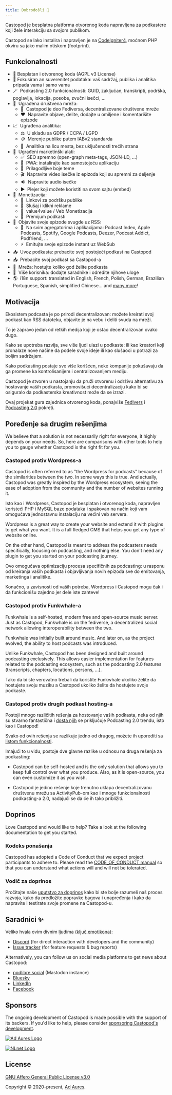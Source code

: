 ```yaml
---
title: Dobrodošli 👋
---
```



Castopod je besplatna platforma otvorenog koda napravljena za podkastere koji
žele interakciju sa svojom publikom.

Castopod se lako instalira i napravljen je na
[CodeIgniter4](https://codeigniter.com/), moćnom PHP okviru sa jako malim
otiskom (footprint).

<LinkCard title="Instaliraj" href="./getting-started/install" />

## Funkcionalnosti

- 🌱 Besplatan i otvorenog koda (AGPL v3 License)
- 🔐 Fokusiran an suverenitet podataka: vaš sadržaj, publika i analitika pripada
  vama i samo vama
- 🪄  Podkasting 2.0 funkcionalnosti: GUID, zaključan, transkripti,
  podrška, poglavlja, lokacija, posobe, zvučni isečci, …
- 💬  Ugrađena društvena mreža:
  - 🚀  Castopod je deo Fediversa, decentralizovane društvene mreže
  - ❤️  Napravite objave, delite, dodajte u omiljene i komentarišite
    epizode
- 📈  Ugrađena analitika:
  - ⚖️  U skladu sa GDPR / CCPA / LGPD
  - 🪙  Merenje publike putem IABv2 standarda
  - 🏡  Analitika na licu mesta, bez uključenosti trećih strana
- 📢  Ugrađeni marketinški alati:
  - ✅  SEO spremno (open-graph meta-tags, JSON-LD, …)
  - 📱  PWA: instalirajte kao samostojeću aplikaciju
  - 🎨  Prilagodljive boje teme
  - 🎬  Napravite video isečke iz epizoda koji su spremni za deljenje
  - 🔉  Napravite audio isečke
  - ▶️  Plejer koji možete koristiti na svom sajtu (embed)
- 💸  Monetizacija:
  - 🔗  Linkovi za podršku publike
  - 📲  Slušaj i klikni reklame
  - 🤝  value4value / Veb Monetizacija
  - 💎  Premijum podkasti
- 📡  Objavite svoje epizode svugde uz RSS:
  - 📱  Na svim agregatorima i aplikacijama: Podcast Index, Apple Podcasts,
    Spotify, Google Podcasts, Deezer, Podcast Addict, Podfriend, …
  - ⚡  Emitujte svoje epizode instant uz WebSub
- 📥  Uvoz podkasta: prebacite svoj postojeći podkast na Castopod
- 📤  Prebacite svoj podkast sa Castopod-a
- 🔀  Mreža: hostujte koliko god želite podkasta
- 👥  Više korisnika: dodajte saradnike i odredite njihove uloge
- 🌎  i18n support: translated in English, French, Polish, German,
  Brazilian Portuguese, Spanish, simplified Chinese… and
  [many more](https://translate.castopod.org)!

## Motivacija

Ekosistem podcasta je po prirodi decentralizovan: možete kreirati svoj podkast
kao RSS datoteku, objavite je na vebu i deliti svuda na mreži.

To je zapravo jedan od retkih medija koji je ostao decentralizovan ovako dugo.

Kako se upotreba razvija, sve više ljudi ulazi u podkaste: ili kao kreatori koji
pronalaze nove načine da podele svoje ideje ili kao slušaoci u potrazi za boljim
sadržajem.

Kako podkasting postaje sve više korišćen, neke kompanije pokušavaju da ga
promene ka kontrolisanijem i centralizovanijem mediju.

Castopod je stvoren u nastojanju da pruži otvorenu i održivu alternativu za
hostovanje vaših podkasta, promovišući decentralizaciju kako bi se osiguralo da
podkasterska kreativnost može da se izrazi.

Ovaj projekat gura zajednica otvorenog koda, ponajviše
[Fedivers](https://fediverse.party/en/fediverse/) i
[Podcasting 2.0](https://podcastindex.org/) pokreti.

## Poređenje sa drugim rešenjima

We believe that a solution is not necessarily right for everyone, it highly
depends on your needs. So, here are comparisons with other tools to help you to
gauge whether Castopod is the right fit for you.

### Castopod protiv Wordpress-a

Castopod is often referred to as "the Wordpress for podcasts" because of the
similarities between the two. In some ways this is true. And actually, Castopod
was greatly inspired by the Wordpress ecosystem, seeing the ease of adoption
from the community and the number of websites running it.

Isto kao i Wordpress, Castopod je besplatan i otvorenog koda, napravljen
koristeći PHP i MySQL baze podataka i spakovan na način koji vam omogućava
jednostavnu instalaciju na većini veb servera.

Wordpress is a great way to create your website and extend it with plugins to
get what you want. It is a full fledged CMS that helps you get any type of
website online.

On the other hand, Castopod is meant to address the podcasters needs
specifically, focusing on podcasting, and nothing else. You don't need any
plugin to get you started on your podcasting journey.

Ovo omogućava optimizaciju procesa specifičnih za podcasting: u rasponu od
kreiranja vaših podkasta i objavljivanja novih epizoda sve do emitovanja,
marketinga i analitike.

Konačno, u zavisnosti od vaših potreba, Wordpress i Castopod mogu čak i da
funkcionišu zajedno jer dele iste zahteve!

### Castopod protiv Funkwhale-a

Funkwhale is a self-hosted, modern free and open-source music server. Just as
Castopod, Funkwhale is on the fediverse, a decentralized social network allowing
interoperability between the two.

Funkwhale was initially built around music. And later on, as the project
evolved, the ability to host podcasts was introduced.

Unlike Funkwhale, Castopod has been designed and built around podcasting
exclusively. This allows easier implementation for features related to the
podcasting ecosystem, such as the podcasting 2.0 features (transcripts,
chapters, locations, persons, …).

Tako da bi ste verovatno trebali da koristite Funkwhale ukoliko želite da
hostujete svoju muziku a Castopod ukoliko želite da hostujete svoje podkaste.

### Castopod protiv drugih podkast hosting-a

Postoji mnogo različitih rešenja za hostovanje vaših podkasta, neka od njih su
stvarno fantastična i [ dosta njih](https://podcastindex.org/apps) se
priključuje Podcasting 2.0 trendu, isto kao i Castopod!

Svako od ovih rešenja se razlikuje jedno od drugog, možete ih uporediti sa
[listom funkcionalnosti](#features).

Imajući to u vidu, postoje dve glavne razlike u odnosu na druga rešenja za
podkasting:

- Castopod can be self-hosted and is the only solution that allows you to keep
  full control over what you produce. Also, as it is open-source, you can even
  customize it as you wish.

- Castopod je jedino rešenje koje trenutno uklapa decentralizovanu društvenu
  mrežu sa ActivityPub-om kao i mnoge funkcionalnosti podkasting-a 2.0, nadajući
  se da će ih tako približiti.

## Doprinos

Love Castopod and would like to help? Take a look at the following documentation
to get you started.

### Kodeks ponašanja

Castopod has adopted a Code of Conduct that we expect project participants to
adhere to. Please read the
[CODE_OF_CONDUCT manual](https://code.castopod.org/adaures/castopod/-/blob/beta/CODE_OF_CONDUCT.md)
so that you can understand what actions will and will not be tolerated.

### Vodič za doprinos

Pročitajte naše [uputstvo za doprinos](../contributing/guidelines.md) kako bi
ste bolje razumeli naš proces razvoja, kako da predložite popravke bagova i
unapređenja i kako da napravite i testirate svoje promene na Castopod-u.

## Saradnici ✨

Veliko hvala ovim divnim ljudima
([ključ emotikona](https://allcontributors.org/docs/en/emoji-key)):

- [Discord](https://castopod.org/discord) (for direct interaction with
  developers and the community)
- [Issue tracker](https://code.castopod.org/adaures/castopod/-/issues) (for
  feature requests & bug reports)

Alternatively, you can follow us on social media platforms to get news about
Castopod:

- [podlibre.social](https://podlibre.social/@Castopod) (Mastodon instance)
- [Bluesky](https://bsky.app/profile/castopod.org)
- [LinkedIn](https://linkedin.com/company/castopod)
- [Facebook](https://www.facebook.com/castopod)

## Sponsors

The ongoing development of Castopod is made possible with the support of its
backers. If you'd like to help, please consider
[sponsoring Castopod's development](https://opencollective.com/castopod/contribute).

[![Ad Aures Logo](../../../assets/images/sponsors/adaures.svg)](https://adaures.com/)

[![NLnet Logo](../../../assets/images/sponsors/nlnet.svg)](https://nlnet.nl/)

## License

[GNU Affero General Public License v3.0](https://choosealicense.com/licenses/agpl-3.0/)

Copyright © 2020-present, [Ad Aures](https://adaures.com/).
